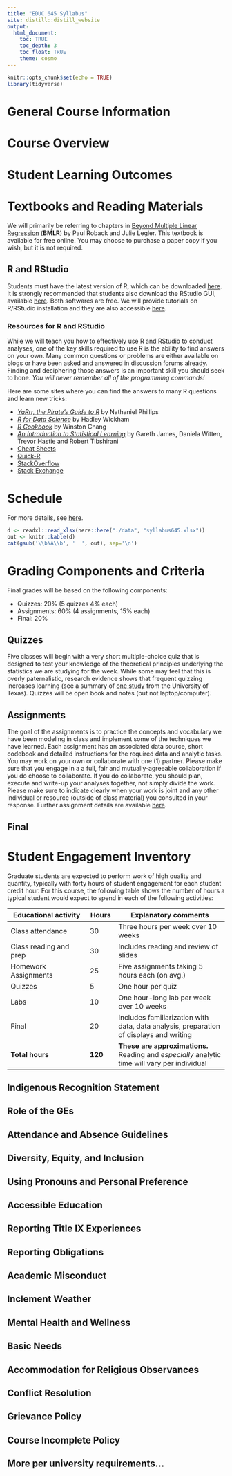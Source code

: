 ```yaml
---
title: "EDUC 645 Syllabus"
site: distill::distill_website
output:
  html_document:
    toc: TRUE
    toc_depth: 3
    toc_float: TRUE
    theme: cosmo
---
```


```r
knitr::opts_chunk$set(echo = TRUE)
library(tidyverse)
```

# General Course Information


# Course Overview


# Student Learning Outcomes


# Textbooks and Reading Materials
We will primarily be referring to chapters in [Beyond Multiple Linear Regression ](https://bookdown.org/roback/bookdown-BeyondMLR/) (**BMLR**) by Paul Roback and Julie Legler. This textbook is available for free online. You may choose to purchase a paper copy if you wish, but it is not required. 


## R and RStudio
Students must have the latest version of R, which can be downloaded [here](https://ftp.osuosl.org/pub/cran/). It is strongly recommended that students also download the RStudio GUI, available [here](https://www.rstudio.com/products/rstudio/download/#download). Both softwares are free. We will provide tutorials on R/RStudio installation and they are also accessible [here](.slides/tutorial.html).

### Resources for R and RStudio

While we will teach you how to effectively use R and RStudio to conduct analyses, one of the key skills required to use R is the ability to find answers on your own. Many common questions or problems are either available on blogs or have been asked and answered in discussion forums already. Finding and deciphering those answers is an important skill you should seek to hone. *You will never remember all of the programming commands!*

Here are some sites where you can find the answers to many R questions and learn new tricks:

 - [_YaRrr, the Pirate's Guide to R_](https://bookdown.org/ndphillips/YaRrr/) by Nathaniel Phillips
 - [_R for Data Science_](https://r4ds.had.co.nz/) by Hadley Wickham
 - [_R Cookbook_](http://www.cookbook-r.com/) by Winston Chang
 - [_An Introduction to Statistical Learning_](http://www-bcf.usc.edu/~gareth/ISL) by Gareth James, Daniela Witten, Trevor Hastie and Robert Tibshirani
 - [Cheat Sheets](https://www.rstudio.com/resources/cheatsheets) 
 - [Quick-R](https://www.statmethods.net) 
 - [StackOverflow](https://stackoverflow.com/questions/tagged/r)
 - [Stack Exchange](https://stats.stackexchange.com)

# Schedule

For more details, see [here](./schedule.html). 

```r
d <- readxl::read_xlsx(here::here("./data", "syllabus645.xlsx")) 
out <- knitr::kable(d)
cat(gsub('\\bNA\\b', '  ', out), sep='\n')
```


# Grading Components and Criteria 
Final grades will be based on the following components:

- Quizzes: 20% (5 quizzes 4% each)
- Assignments: 60% (4 assignments, 15% each)
- Final: 20%

## Quizzes
Five classes will begin with a very short multiple-choice quiz that is designed to test your knowledge of the theoretical principles underlying the statistics we are studying for the week. While some may feel that this is overly paternalistic, research evidence shows that frequent quizzing increases learning (see a summary of [one study](https://www.nytimes.com/2013/11/21/education/frequent-tests-can-enhance-college-learning-study-finds.html) from the University of Texas). Quizzes will be open book and notes (but not laptop/computer).

## Assignments
The goal of the assignments is to practice the concepts and vocabulary we have been modeling in class and implement some of the techniques we have learned. Each assignment has an associated data source, short codebook and detailed instructions for the required data and analytic tasks. You may work on your own or collaborate with one (1) partner. Please make sure that you engage in a a full, fair and mutually-agreeable collaboration if you do choose to collaborate. If you do collaborate, you should plan, execute and write-up your analyses together, not simply divide the work. Please make sure to indicate clearly when your work is joint and any other individual or resource (outside of class material) you consulted in your response. Further assignment details are available [here](./assignments.html).

## Final

# Student Engagement Inventory
Graduate students are expected to perform work of high quality and quantity, typically with forty hours of student engagement for each student credit hour. For this course, the following table shows the number of hours a typical student would expect to spend in each of the following activities:

| Educational activity   | Hours   | Explanatory comments
|------------------------|---------|---------------------------------
| Class attendance       | 30      | Three hours per week over 10 weeks
| Class reading and prep | 30      | Includes reading and review of slides
| Homework Assignments   | 25      | Five assignments taking 5 hours each (on avg.)
| Quizzes                | 5       | One hour per quiz
| Labs                   | 10      | One hour-long lab per week over 10 weeks    
| Final                  | 20      | Includes familiarization with data, data analysis, preparation of displays and writing
| **Total hours**        | **120** | **These are approximations.** Reading and *especially* analytic time will vary per individual


## Indigenous Recognition Statement
## Role of the GEs  
## Attendance and Absence Guidelines  
## Diversity, Equity, and Inclusion  
## Using Pronouns and Personal Preference  
## Accessible Education
## Reporting Title IX Experiences
## Reporting Obligations
## Academic Misconduct
## Inclement Weather
## Mental Health and Wellness
## Basic Needs
## Accommodation for Religious Observances
## Conflict Resolution
## Grievance Policy
## Course Incomplete Policy
## More per university requirements...



